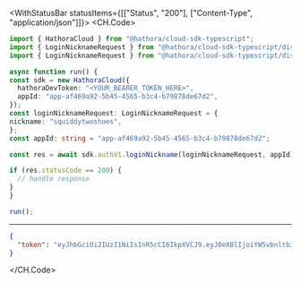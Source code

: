 

<WithStatusBar statusItems={[["Status", "200"], ["Content-Type", "application/json"]]}>
  <CH.Code>
  ```typescript LoginNickname.ts
  import { HathoraCloud } from "@hathora/cloud-sdk-typescript";
import { LoginNicknameRequest } from "@hathora/cloud-sdk-typescript/dist/models/components";
import { LoginNicknameRequest } from "@hathora/cloud-sdk-typescript/dist/models/operations";

async function run() {
  const sdk = new HathoraCloud({
    hathoraDevToken: "<YOUR_BEARER_TOKEN_HERE>",
    appId: "app-af469a92-5b45-4565-b3c4-b79878de67d2",
  });
const loginNicknameRequest: LoginNicknameRequest = {
  nickname: "squiddytwoshoes",
};
const appId: string = "app-af469a92-5b45-4565-b3c4-b79878de67d2";

  const res = await sdk.authV1.loginNickname(loginNicknameRequest, appId);

  if (res.statusCode == 200) {
    // handle response
  }
}

run();
  ```
  ---

  ```json Example Response
  {
    "token": "eyJhbGciOiJIUzI1NiIsInR5cCI6IkpXVCJ9.eyJ0eXBlIjoiYW5vbnltb3VzIiwiaWQiOiJ3aDA4eWN3eTJwOSIsIm5hbWUiOiJqaXR0ZXJ5LXNhbG1vbi1ndWxsIiwiaWF0IjoxNjg5MzQ5MTk3fQ.-LzlPhZw2tw0ycZ229IRHwwmINGKWNPFMDrXOphLjEk"
  }
  ```
  </CH.Code>
</WithStatusBar>
